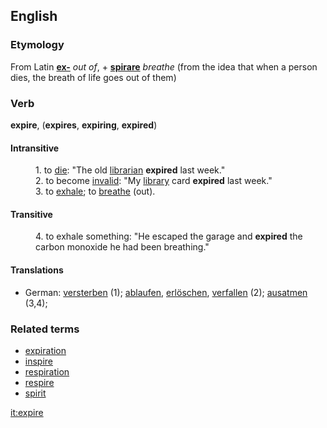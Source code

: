 ==English==
===Etymology===
From Latin '''[[ex-]]''' ''out of'', + '''[[spirare]]''' ''breathe'' (from the idea that when a person dies, the breath of life goes out of them)

===Verb===
'''expire''', ('''expires''', '''expiring''', '''expired''')

====Intransitive====

:1. to [[die]]: "The old [[librarian]] '''expired''' last week."
:2. to become [[invalid]]: "My [[library]] card '''expired''' last week."
:3. to [[exhale]]; to [[breathe]] (out).

====Transitive====

:4. to exhale something: "He escaped the garage and '''expired''' the carbon monoxide he had been breathing."

====Translations====
*German: [[versterben]] (1); [[ablaufen]], [[erlöschen]], [[verfallen]] (2); [[ausatmen]] (3,4);

===Related terms===
*[[expiration]]
*[[inspire]]
*[[respiration]]
*[[respire]]
*[[spirit]]

[[it:expire]]